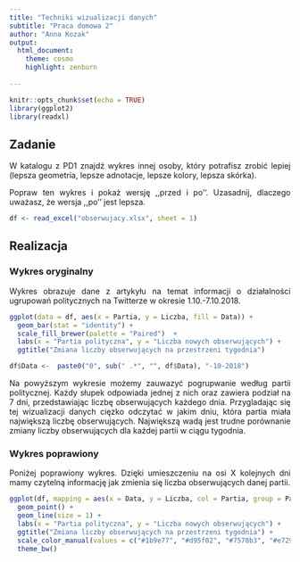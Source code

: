 ```yaml
---
title: "Techniki wizualizacji danych"
subtitle: "Praca domowa 2"
author: "Anna Kozak"
output: 
  html_document: 
    theme: cosmo
    highlight: zenburn
    
---
```



<style>
body {
text-align: justify}
</style>


```r
knitr::opts_chunk$set(echo = TRUE)
library(ggplot2)
library(readxl)
```



## Zadanie

W katalogu z PD1 znajdź wykres innej osoby, który potrafisz zrobić lepiej (lepsza geometria, lepsze adnotacje, lepsze kolory, lepsza skórka).

Popraw ten wykres i pokaż wersję ,,przed i po''. Uzasadnij, dlaczego uważasz, że wersja ,,po'' jest lepsza.

```r
df <- read_excel("obserwujacy.xlsx", sheet = 1)
```

## Realizacja

### Wykres oryginalny 

Wykres obrazuje dane z artykyłu na temat informacji o działalności ugrupowań politycznych na Twitterze w okresie 1.10.-7.10.2018.


```r
ggplot(data = df, aes(x = Partia, y = Liczba, fill = Data)) +
  geom_bar(stat = "identity") + 
  scale_fill_brewer(palette = "Paired")  + 
  labs(x = "Partia polityczna", y = "Liczba nowych obserwujących") +
  ggtitle("Zmiana liczby obserwujących na przestrzeni tygodnia")

```
```r
df$Data <-  paste0("0", sub(" .*", "", df$Data), "-10-2018")
```
Na powyższym wykresie możemy zauwazyć pogrupwanie według partii politycznej. Każdy słupek odpowiada jednej z nich oraz zawiera podział na 7 dni, przedstawiając liczbę obserwujących każdego dnia.
Przygladając się tej wizualizacji danych cięzko odczytać w jakim dniu, która partia miała największą liczbę obserwujących. Największą wadą jest trudne porównanie zmiany liczby obserwujących dla każdej partii w ciągu tygodnia.

### Wykres poprawiony

Poniżej poprawiony wykres. Dzięki umieszczeniu na osi X kolejnych dni mamy czytelną informację jak zmienia się liczba obserwujących danej partii.

```r
ggplot(df, mapping = aes(x = Data, y = Liczba, col = Partia, group = Partia)) + 
  geom_point() + 
  geom_line(size = 1) + 
  labs(x = "Partia polityczna", y = "Liczba nowych obserwujących") + 
  ggtitle("Zmiana liczby obserwujących na przestrzeni tygodnia") + 
  scale_color_manual(values = c("#1b9e77", "#d95f02", "#7570b3", "#e7298a", "#66a61e", "#e6ab02", "#a6761d", "#666666")) +
  theme_bw()
```